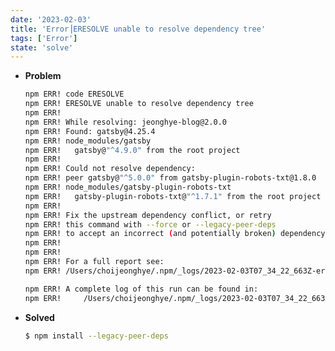 ```yaml
---
date: '2023-02-03'
title: 'Error⎟ERESOLVE unable to resolve dependency tree'
tags: ['Error']
state: 'solve'
---
```


- **Problem**

  ```bash
  npm ERR! code ERESOLVE
  npm ERR! ERESOLVE unable to resolve dependency tree
  npm ERR! 
  npm ERR! While resolving: jeonghye-blog@2.0.0
  npm ERR! Found: gatsby@4.25.4
  npm ERR! node_modules/gatsby
  npm ERR!   gatsby@"^4.9.0" from the root project
  npm ERR! 
  npm ERR! Could not resolve dependency:
  npm ERR! peer gatsby@"^5.0.0" from gatsby-plugin-robots-txt@1.8.0
  npm ERR! node_modules/gatsby-plugin-robots-txt
  npm ERR!   gatsby-plugin-robots-txt@"^1.7.1" from the root project
  npm ERR! 
  npm ERR! Fix the upstream dependency conflict, or retry
  npm ERR! this command with --force or --legacy-peer-deps
  npm ERR! to accept an incorrect (and potentially broken) dependency resolution.
  npm ERR! 
  npm ERR! 
  npm ERR! For a full report see:
  npm ERR! /Users/choijeonghye/.npm/_logs/2023-02-03T07_34_22_663Z-eresolve-report.txt

  npm ERR! A complete log of this run can be found in:
  npm ERR!     /Users/choijeonghye/.npm/_logs/2023-02-03T07_34_22_663Z-debug-0.log
  ```

- **Solved**

  ```bash
  $ npm install --legacy-peer-deps
  ```

